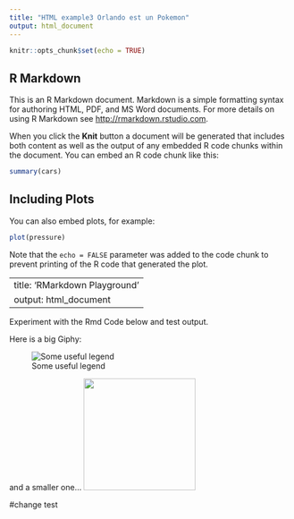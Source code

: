 ```yaml
---
title: "HTML example3 Orlando est un Pokemon"
output: html_document
---
```


```r
knitr::opts_chunk$set(echo = TRUE)
```

## R Markdown

This is an R Markdown document. Markdown is a simple formatting syntax for authoring HTML, PDF, and MS Word documents. For more details on using R Markdown see <http://rmarkdown.rstudio.com>.

When you click the **Knit** button a document will be generated that includes both content as well as the output of any embedded R code chunks within the document. You can embed an R code chunk like this:

```r
summary(cars)
```

## Including Plots

You can also embed plots, for example:

```r
plot(pressure)
```

Note that the `echo = FALSE` parameter was added to the code chunk to prevent printing of the R code that generated the plot.

---
title: 'RMarkdown Playground'
output: html_document
---

Experiment with the Rmd Code below and test output.

Here is a big Giphy: 

![Some useful legend](https://media.giphy.com/media/3o7TKSha51ATTx9KzC/giphy.gif) 

and a smaller one... <img src='https://media.giphy.com/media/5nkIn9AEfUQ6JtXL43/giphy.gif' width='200' height='200' />

#change test